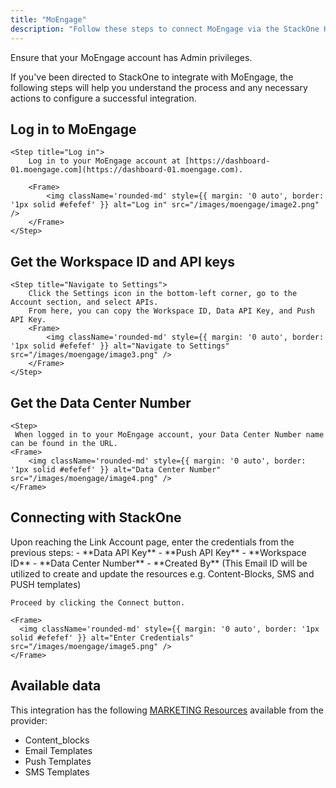 ```yaml
---
title: "MoEngage"
description: "Follow these steps to connect MoEngage via the StackOne Hub successfully."
---
```



<Warning>
  Ensure that your MoEngage account has Admin privileges.
</Warning>

If you've been directed to StackOne to integrate with MoEngage, the following steps will help you understand the process and any necessary actions to configure a successful integration.

## Log in to MoEngage


    <Step title="Log in">
        Log in to your MoEngage account at [https://dashboard-01.moengage.com](https://dashboard-01.moengage.com).

        <Frame>
            <img className='rounded-md' style={{ margin: '0 auto', border: '1px solid #efefef' }} alt="Log in" src="/images/moengage/image2.png" />
        </Frame>
    </Step>



## Get the Workspace ID and API keys

<Steps>
    
    <Step title="Navigate to Settings">
        Click the Settings icon in the bottom-left corner, go to the Account section, and select APIs.
        From here, you can copy the Workspace ID, Data API Key, and Push API Key.
        <Frame>
            <img className='rounded-md' style={{ margin: '0 auto', border: '1px solid #efefef' }} alt="Navigate to Settings" src="/images/moengage/image3.png" />
        </Frame>
    </Step>

</Steps>

## Get the Data Center Number

<Steps>
    
    <Step>
     When logged in to your MoEngage account, your Data Center Number name can be found in the URL.
    <Frame>
        <img className='rounded-md' style={{ margin: '0 auto', border: '1px solid #efefef' }} alt="Data Center Number" src="/images/moengage/image4.png" />
    </Frame>
   </Step>
</Steps>


## Connecting with StackOne

<Steps>
  <Step title="Enter Credentials">
    Upon reaching the Link Account page, enter the credentials from the previous steps:
     - **Data API Key**
     - **Push API Key**
     - **Workspace ID**
     - **Data Center Number**
     - **Created By** (This Email ID will be utilized to create and update the resources e.g. Content-Blocks, SMS and PUSH templates)

    Proceed by clicking the Connect button.

    <Frame>
      <img className='rounded-md' style={{ margin: '0 auto', border: '1px solid #efefef' }} alt="Enter Credentials" src="/images/moengage/image5.png" />
    </Frame>
  </Step>
</Steps>

<IntegrationFooter />

## Available data

This integration has the following [MARKETING Resources](https://docs.stackone.com/reference/getting-started-with-your-api) available from the provider:
<ul>
  <li>Content_blocks</li>
  <li>Email Templates</li>
  <li>Push Templates</li>
  <li>SMS Templates</li>
</ul>